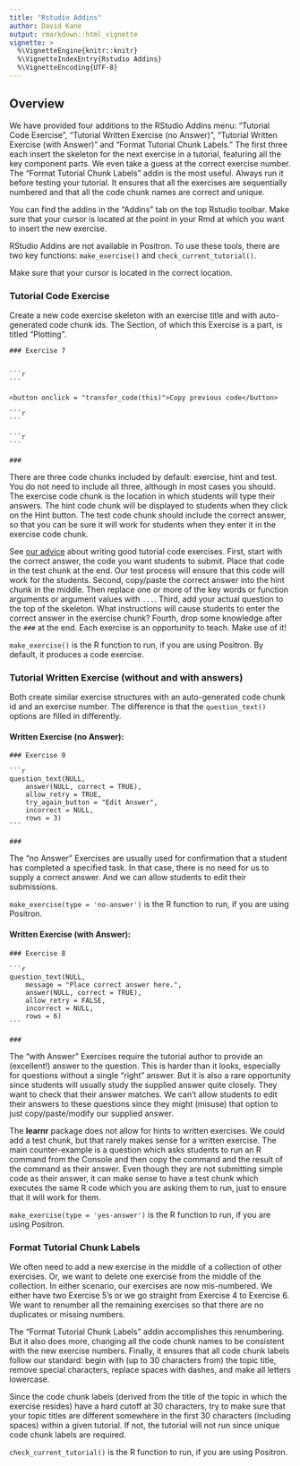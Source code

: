 ```yaml
---
title: "Rstudio Addins"
author: David Kane
output: rmarkdown::html_vignette
vignette: >
  %\VignetteEngine{knitr::knitr}
  %\VignetteIndexEntry{Rstudio Addins}
  %\VignetteEncoding{UTF-8}
---
```




## Overview

We have provided four additions to the RStudio Addins menu: "Tutorial Code Exercise", "Tutorial Written Exercise (no Answer)", "Tutorial Written Exercise (with Answer)" and "Format Tutorial Chunk Labels." The first three each insert the skeleton for the next exercise in a tutorial, featuring all the key component parts. We even take a guess at the correct exercise number.  The "Format Tutorial Chunk Labels" addin is the most useful. Always run it before testing your tutorial. It ensures that all the exercises are sequentially numbered and that all the code chunk names are correct and unique.

You can find the addins in the "Addins" tab on the top Rstudio toolbar. Make sure that your cursor is located at the point in your Rmd at which you want to insert the new exercise. 

RStudio Addins are not available in Positron. To use these tools, there are two key functions: `make_exercise()` and `check_current_tutorial()`. 


Make sure that your cursor is located in the correct location.

### Tutorial Code Exercise

Create a new code exercise skeleton with an exercise title and with auto-generated code chunk ids. The Section, of which this Exercise is a part, is titled "Plotting".


````verbatim
### Exercise 7


```r

```

<button onclick = "transfer_code(this)">Copy previous code</button>

```r

```

```r

```

###
````

There are three code chunks included by default: exercise, hint and test. You do not need to include all three, although in most cases you should. The exercise code chunk is the location in which students will type their answers. The hint code chunk will be displayed to students when they click on the Hint button. The test code chunk should include the correct answer, so that you can be sure it will work for students when they enter it in the exercise code chunk.

See [our advice](https://ppbds.github.io/tutorial.helpers/articles/instructions.html#exercises) about writing good tutorial code exercises. First, start with the correct answer, the code you want students to submit. Place that code in the test chunk at the end. Our test process will ensure that this code will work for the students. Second, copy/paste the correct answer into the hint chunk in the middle. Then replace one or more of the key words or function arguments or argument values with `...`. Third, add your actual question to the top of the skeleton. What instructions will cause students to enter the correct answer in the exercise chunk? Fourth, drop some knowledge after the `###` at the end. Each exercise is an opportunity to teach. Make use of it!

`make_exercise()` is the R function to run, if you are using Positron. By default, it produces a code exercise.


### Tutorial Written Exercise (without and with answers)

Both create similar exercise structures with an auto-generated code chunk id and an exercise number. The difference is that the `question_text()` options are filled in differently.

#### Written Exercise (no Answer):

````verbatim
### Exercise 9

```r
question_text(NULL,
	answer(NULL, correct = TRUE),
	allow_retry = TRUE,
	try_again_button = "Edit Answer",
	incorrect = NULL,
	rows = 3)
```

###
````

The "no Answer" Exercises are usually used for confirmation that a student has completed a specified task. In that case, there is no need for us to supply a correct answer. And we can allow students to edit their submissions.

`make_exercise(type = 'no-answer')` is the R function to run, if you are using Positron.

#### Written Exercise (with Answer):

````verbatim
### Exercise 8

```r
question_text(NULL,
	message = "Place correct answer here.",
	answer(NULL, correct = TRUE),
	allow_retry = FALSE,
	incorrect = NULL,
	rows = 6)
```

###
````

The "with Answer" Exercises require the tutorial author to provide an (excellent!) answer to the question. This is harder than it looks, especially for questions without a single "right" answer. But it is also a rare opportunity since students will usually study the supplied answer quite closely. They want to check that their answer matches. We can't allow students to edit their answers to these questions since they might (misuse) that option to just copy/paste/modify our supplied answer.

The **learnr** package does not allow for hints to written exercises. We could add a test chunk, but that rarely makes sense for a written exercise. The main counter-example is a question which asks students to run an R command from the Console and then copy the command and the result of the command as their answer. Even though they are not submitting simple code as their answer, it can make sense to have a test chunk which executes the same R code which you are asking them to run, just to ensure that it will work for them.

`make_exercise(type = 'yes-answer')` is the R function to run, if you are using Positron.

### Format Tutorial Chunk Labels

We often need to add a new exercise in the middle of a collection of other exercises. Or, we want to delete one exercise from the middle of the collection. In either scenario, our exercises are now mis-numbered. We either have two Exercise 5's or we go straight from Exercise 4 to Exercise 6. We want to renumber all the remaining exercises so that there are no duplicates or missing numbers.

The "Format Tutorial Chunk Labels" addin accomplishes this renumbering. But it also does more, changing all the code chunk names to be consistent with the new exercise numbers. Finally, it ensures that all code chunk labels follow our standard: begin with (up to 30 characters from) the topic title, remove special characters, replace spaces with dashes, and make all letters lowercase.

Since the code chunk labels (derived from the title of the topic in which the exercise resides) have a hard cutoff at 30 characters, try to make sure that your topic titles are different somewhere in the first 30 characters (including spaces) within a given tutorial. If not, the tutorial will not run since unique code chunk labels are required.

`check_current_tutorial()` is the R function to run, if you are using Positron.


